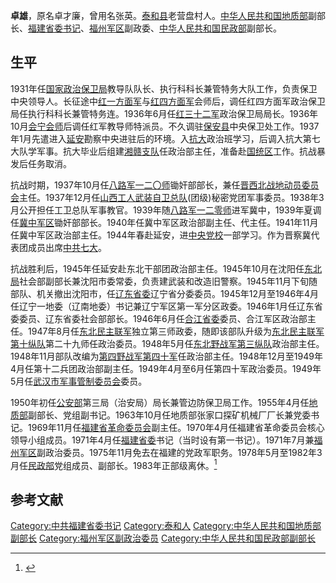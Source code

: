 {{Onesource|time=2021-02-22T09:49:33+00:00}}
'''卓雄'''{{BD|1915年|5月4日|2009年|3月2日}}，原名卓才廉，曾用名张英。[[泰和县|泰和县]]老营盘村人。[[中华人民共和国地质部|中华人民共和国地质部]]副部长、[[福建省委|福建省委书记]]、[[福州军区|福州军区]]副政委、[[中华人民共和国民政部|中华人民共和国民政部]]副部长。
==生平==
1931年任[[国家政治保卫局|国家政治保卫局]]教导队队长、执行科科长兼管特务大队工作，负责保卫中央领导人。长征途中[[红一方面军|红一方面军]]与[[红四方面军|红四方面军]]会师后，调任红四方面军政治保卫局任执行科科长兼管特务连。1936年6月任[[红三十二军|红三十二军]]政治保卫局局长。1936年10月[[会宁会师|会宁会师]]后调任红军教导师特派员。不久调驻[[保安县_(金朝)|保安县]]中央保卫处工作。1937年1月先遣进入[[延安|延安]]勘察中央进驻后的环境。入[[抗大|抗大]]政治班学习，后调入抗大第七大队学军事。抗大毕业后组建[[湘赣支队|湘赣支队]]任政治部主任，准备赴[[国统区|国统区]]工作。抗战暴发后任务取消。

抗战时期，1937年10月任[[八路军一二〇师|八路军一二〇师]]锄奸部部长，兼任[[晋西北军区|晋西北]][[战地动员委员会|战地动员委员会]]主任。1937年12月任[[山西工人武装自卫总队|山西工人武装自卫总队]](团级)秘密党团军事委员。1938年3月公开担任工卫总队军事教官。1939年随[[八路军一二零师|八路军一二零师]]进军冀中，1939年夏调任[[冀中军区|冀中军区]]锄奸部部长。1940年任冀中军区政治部副主任、代主任。1941年11月任冀中军区政治部主任。1944年春赴延安，进[[中央党校|中央党校]]一部学习。作为晋察冀代表团成员出席[[中共七大|中共七大]]。

抗战胜利后，1945年任延安赴东北干部团政治部主任。1945年10月在沈阳任[[东北局|东北局]]社会部副部长兼沈阳市委常委，负责建武装和改造旧警察。1945年11月下旬随部队、机关撤出沈阳市，任[[辽东省委|辽东省委]]辽宁省分委委员。1945年12月至1946年4月任辽宁一地委（辽南地委）书记兼辽宁军区第一军分区政委。1946年1月任辽东省委委员、辽东省委社会部部长。1946年6月任[[合江省_(解放区)|合江省委]]委员、合江军区政治部主任。1947年8月任[[东北民主联军|东北民主联军]]独立第三师政委，随即该部队升级为[[东北民主联军第十纵队|东北民主联军第十纵队]]第二十九师任政治委员。1948年5月任[[东北野战军第三纵队|东北野战军第三纵队]]政治部主任。1948年11月部队改编为[[第四野战军|第四野战军]][[中国人民解放军第四十军|第四十军]]任政治部主任。1948年12月至1949年4月任第十二兵团政治部副主任。1949年4月至6月任第四十军政治委员。1949年5月任[[武汉市军事管制委员会|武汉市军事管制委员会]]委员。

1950年初任[[中华人民共和国公安部|公安部]]第三局（治安局）局长兼管边防保卫局工作。1955年4月任[[中华人民共和国地质部|地质部]]副部长、党组副书记。1963年10月任地质部张家口探矿机械厂厂长兼党委书记。1969年11月任[[福建省革命委员会|福建省革命委员会]]副主任。1970年4月任福建省革命委员会核心领导小组成员。1971年4月任[[福建省委|福建省委]]书记（当时设有第一书记）。1971年7月兼[[福州军区|福州军区]]副政治委员。1975年11月免去在福建的党政军职务。1978年5月至1982年3月任[[民政部|民政部]]党组成员、副部长。1983年正部级离休。<ref>{{Cite journal|title=踏遍青山人未老——记原国家民政部副部长卓雄|author=韩景春|url=https://kns.cnki.net/kcms/detail/detail.aspx?dbcode=CJFD&dbname=CJFDN0508&filename=LAOY200503001|journal=老友|issue=3|year=2005|page=4-6|issn=1009-7805}}</ref>

==参考文献==
<references/>
[[Category:中共福建省委书记|Category:中共福建省委书记]]
[[Category:泰和人|Category:泰和人]]
[[Category:中华人民共和国地质部副部长|Category:中华人民共和国地质部副部长]]
[[Category:福州军区副政治委员|Category:福州军区副政治委员]]
[[Category:中华人民共和国民政部副部长|Category:中华人民共和国民政部副部长]]